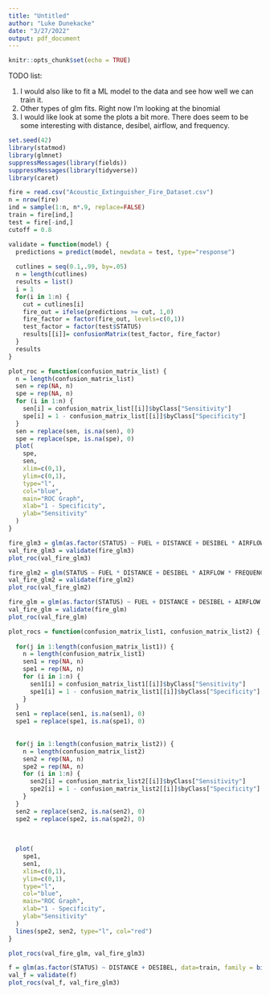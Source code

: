 ---
title: "Untitled"
author: "Luke Dunekacke"
date: "3/27/2022"
output: pdf_document
---

```{r setup, include=FALSE}
knitr::opts_chunk$set(echo = TRUE)
```


TODO list:

1. I would also like to fit a ML model to the data and see how well we can train it.
2. Other types of glm fits. Right now I'm looking at the binomial 
3. I would like look at some the plots a bit more. There does seem to be some interesting with distance, desibel, airflow, and frequency.


```{r}
set.seed(42)
library(statmod)
library(glmnet)
suppressMessages(library(fields))
suppressMessages(library(tidyverse))
library(caret)
```

```{r}
fire = read.csv("Acoustic_Extinguisher_Fire_Dataset.csv")
n = nrow(fire)
ind = sample(1:n, n*.9, replace=FALSE)
train = fire[ind,]
test = fire[-ind,]
cutoff = 0.8
```


```{r}
validate = function(model) {
  predictions = predict(model, newdata = test, type="response")
  
  cutlines = seq(0.1,.99, by=.05)
  n = length(cutlines)
  results = list()
  i = 1
  for(i in 1:n) {
    cut = cutlines[i]
    fire_out = ifelse(predictions >= cut, 1,0)
    fire_factor = factor(fire_out, levels=c(0,1))
    test_factor = factor(test$STATUS)
    results[[i]]= confusionMatrix(test_factor, fire_factor)
  }
  results
}
```


```{r}
plot_roc = function(confusion_matrix_list) {
  n = length(confusion_matrix_list)
  sen = rep(NA, n)
  spe = rep(NA, n)
  for (i in 1:n) {
    sen[i] = confusion_matrix_list[[i]]$byClass["Sensitivity"]
    spe[i] = 1 - confusion_matrix_list[[i]]$byClass["Specificity"]
  }
  sen = replace(sen, is.na(sen), 0)
  spe = replace(spe, is.na(spe), 0)
  plot(
    spe,
    sen,
    xlim=c(0,1),
    ylim=c(0,1),
    type="l",
    col="blue",
    main="ROC Graph",
    xlab="1 - Specificity",
    ylab="Sensitivity"
  )
}
```

```{r}
fire_glm3 = glm(as.factor(STATUS) ~ FUEL + DISTANCE + DESIBEL * AIRFLOW + DESIBEL * FREQUENCY, data=train, family = binomial(link="logit"))
val_fire_glm3 = validate(fire_glm3)
plot_roc(val_fire_glm3)
```


```{r}
fire_glm2 = glm(STATUS ~ FUEL * DISTANCE + DESIBEL * AIRFLOW * FREQUENCY, data=fire, family = binomial(link="logit"))
val_fire_glm2 = validate(fire_glm2)
plot_roc(val_fire_glm2)
```


```{r}
fire_glm = glm(as.factor(STATUS) ~ FUEL + DISTANCE + DESIBEL + AIRFLOW + FREQUENCY, data=train, family = binomial(link="logit"))
val_fire_glm = validate(fire_glm)
plot_roc(val_fire_glm)
```

```{r}
plot_rocs = function(confusion_matrix_list1, confusion_matrix_list2) {
  
  for(j in 1:length(confusion_matrix_list1)) {
    n = length(confusion_matrix_list1)
    sen1 = rep(NA, n)
    spe1 = rep(NA, n)
    for (i in 1:n) {
      sen1[i] = confusion_matrix_list1[[i]]$byClass["Sensitivity"]
      spe1[i] = 1 - confusion_matrix_list1[[i]]$byClass["Specificity"]
    }
  }
  sen1 = replace(sen1, is.na(sen1), 0)
  spe1 = replace(spe1, is.na(spe1), 0)
  
  
  for(j in 1:length(confusion_matrix_list2)) {
    n = length(confusion_matrix_list2)
    sen2 = rep(NA, n)
    spe2 = rep(NA, n)
    for (i in 1:n) {
      sen2[i] = confusion_matrix_list2[[i]]$byClass["Sensitivity"]
      spe2[i] = 1 - confusion_matrix_list2[[i]]$byClass["Specificity"]
    }
  }
  sen2 = replace(sen2, is.na(sen2), 0)
  spe2 = replace(spe2, is.na(spe2), 0)
  
  
  
  plot(
    spe1,
    sen1,
    xlim=c(0,1),
    ylim=c(0,1),
    type="l",
    col="blue",
    main="ROC Graph",
    xlab="1 - Specificity",
    ylab="Sensitivity"
  )
  lines(spe2, sen2, type="l", col="red")
}
```

```{r}
plot_rocs(val_fire_glm, val_fire_glm3)
```

```{r}
f = glm(as.factor(STATUS) ~ DISTANCE + DESIBEL, data=train, family = binomial(link="logit"))
val_f = validate(f)
plot_rocs(val_f, val_fire_glm3)
```



